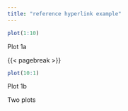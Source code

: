 ```yaml
---
title: "reference hyperlink example"
---
```


:::{#fig-fig1}

:::{#fig-fig1a}

```r
plot(1:10)
```

Plot 1a

:::

{{< pagebreak >}}

:::{#fig-fig1b}

```r
plot(10:1)
```

Plot 1b

:::

Two plots

:::

